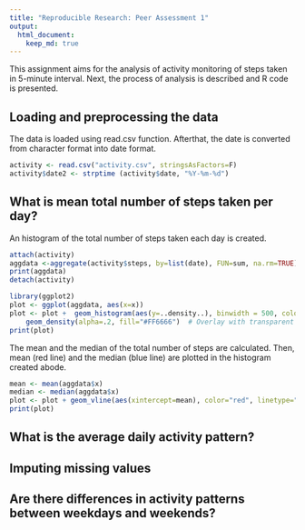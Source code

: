 ```yaml
---
title: "Reproducible Research: Peer Assessment 1"
output: 
  html_document:
    keep_md: true
---
```


This assignment aims for the analysis of activity monitoring of steps taken in 5-minute interval. Next, the process of analysis is described and R code is presented.

## Loading and preprocessing the data

The data is loaded using read.csv function. Afterthat, the date is converted from character format into date format.

```r
activity <- read.csv("activity.csv", stringsAsFactors=F)
activity$date2 <- strptime (activity$date, "%Y-%m-%d")
```


## What is mean total number of steps taken per day?

An histogram of the total number of steps taken each day is created.

```r
attach(activity)
aggdata <-aggregate(activity$steps, by=list(date), FUN=sum, na.rm=TRUE)
print(aggdata)
detach(activity)

library(ggplot2)
plot <- ggplot(aggdata, aes(x=x))
plot <- plot +  geom_histogram(aes(y=..density..), binwidth = 500, colour="black", fill="white") +
    geom_density(alpha=.2, fill="#FF6666")  # Overlay with transparent density plot
print(plot)
```

The mean and the median of the total number of steps are calculated. Then, mean (red line) and the median (blue line) are plotted in the histogram created abode.

```r
mean <- mean(aggdata$x)
median <- median(aggdata$x)
plot <- plot + geom_vline(aes(xintercept=mean), color="red", linetype="dashed", size=1) + geom_vline(aes(xintercept=median), color="blue", linetype="dashed", size=1)
print(plot)
```

## What is the average daily activity pattern?



## Imputing missing values



## Are there differences in activity patterns between weekdays and weekends?
